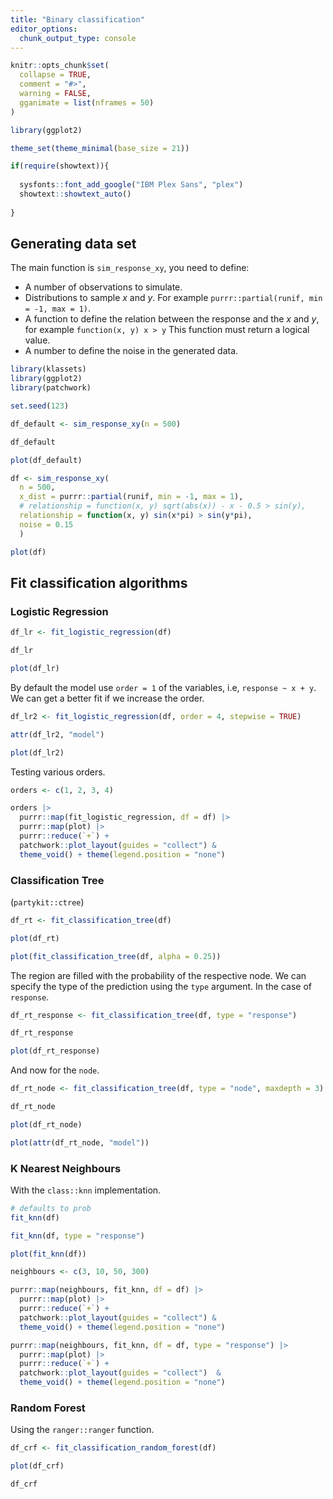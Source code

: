 ```yaml
---
title: "Binary classification"
editor_options: 
  chunk_output_type: console
---
```


```r
knitr::opts_chunk$set(
  collapse = TRUE,
  comment = "#>",
  warning = FALSE,
  gganimate = list(nframes = 50)
)

library(ggplot2)

theme_set(theme_minimal(base_size = 21))

if(require(showtext)){
 
  sysfonts::font_add_google("IBM Plex Sans", "plex")
  showtext::showtext_auto()
   
}
```

## Generating data set 

The main function is `sim_response_xy`, you need to define:

- A number of observations to simulate.
- Distributions to sample $x$ and $y$. For example `purrr::partial(runif, min = -1, max = 1)`.
- A function to define the relation between the response and the $x$ and $y$, for example
`function(x, y) x > y` This function must return a logical value.
- A number to define the noise in the generated data.

```r
library(klassets)
library(ggplot2)
library(patchwork)

set.seed(123)

df_default <- sim_response_xy(n = 500)

df_default

plot(df_default)

df <- sim_response_xy(
  n = 500, 
  x_dist = purrr::partial(runif, min = -1, max = 1),
  # relationship = function(x, y) sqrt(abs(x)) - x - 0.5 > sin(y),
  relationship = function(x, y) sin(x*pi) > sin(y*pi),
  noise = 0.15
  )

plot(df)
```


## Fit classification algorithms

### Logistic Regression

```r
df_lr <- fit_logistic_regression(df)

df_lr

plot(df_lr)
```

By default the model use `order = 1` of the variables, i.e, `response ~ x + y`. We can get a better fit if we increase the order. 

```r
df_lr2 <- fit_logistic_regression(df, order = 4, stepwise = TRUE)

attr(df_lr2, "model")

plot(df_lr2)
```

Testing various orders.

```r
orders <- c(1, 2, 3, 4)

orders |> 
  purrr::map(fit_logistic_regression, df = df) |> 
  purrr::map(plot) |> 
  purrr::reduce(`+`) +
  patchwork::plot_layout(guides = "collect") &
  theme_void() + theme(legend.position = "none")
```


### Classification Tree

(`partykit::ctree`)

```r
df_rt <- fit_classification_tree(df)

plot(df_rt)

plot(fit_classification_tree(df, alpha = 0.25))
```

The region are filled with the probability of the respective node. We can 
specify the type of the prediction using the `type` argument. In the case of `response`.

```r
df_rt_response <- fit_classification_tree(df, type = "response")

df_rt_response

plot(df_rt_response)
```

And now for the `node`.

```r
df_rt_node <- fit_classification_tree(df, type = "node", maxdepth = 3)

df_rt_node

plot(df_rt_node)

plot(attr(df_rt_node, "model"))
```

### K Nearest Neighbours 

With the `class::knn` implementation.

```r
# defaults to prob
fit_knn(df)

fit_knn(df, type = "response")

plot(fit_knn(df))

neighbours <- c(3, 10, 50, 300)

purrr::map(neighbours, fit_knn, df = df) |> 
  purrr::map(plot) |> 
  purrr::reduce(`+`) +
  patchwork::plot_layout(guides = "collect") &
  theme_void() + theme(legend.position = "none")

purrr::map(neighbours, fit_knn, df = df, type = "response") |> 
  purrr::map(plot) |> 
  purrr::reduce(`+`) +
  patchwork::plot_layout(guides = "collect")  &
  theme_void() + theme(legend.position = "none")
```

### Random Forest 

Using the `ranger::ranger` function.

```r
df_crf <- fit_classification_random_forest(df)

plot(df_crf)

df_crf
```

